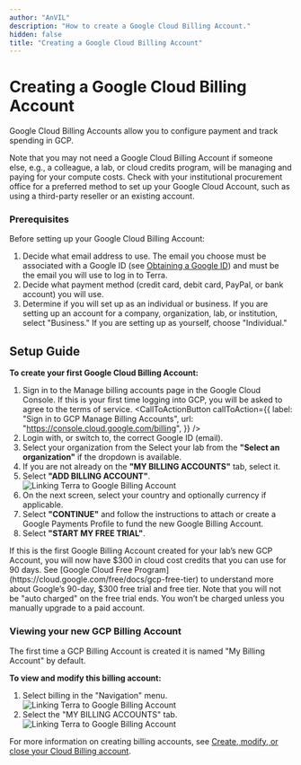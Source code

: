 ```yaml
---
author: "AnVIL"
description: "How to create a Google Cloud Billing Account."
hidden: false
title: "Creating a Google Cloud Billing Account"
---
```


# Creating a Google Cloud Billing Account

Google Cloud Billing Accounts allow you to configure payment and track spending in GCP.

<Alert icon={false} severity="info">
  Note that you may not need a Google Cloud Billing Account if someone else,
  e.g., a colleague, a lab, or cloud credits program, will be managing and
  paying for your compute costs.
</Alert>

<Alert severity="warning">
  Check with your institutional procurement office for a preferred method to set
  up your Google Cloud Account, such as using a third-party reseller or an
  existing account.
</Alert>

### Prerequisites

Before setting up your Google Cloud Billing Account:

1. Decide what email address to use. The email you choose must be associated with a Google ID (see [Obtaining a Google ID](/learn/account-setup/obtaining-a-google-id)) and must be the email you will use to log in to Terra.
1. Decide what payment method (credit card, debit card, PayPal, or bank account) you will use.
1. Determine if you will set up as an individual or business. If you are setting up an account for a company, organization, lab, or institution, select "Business." If you are setting up as yourself, choose "Individual."

## Setup Guide

**To create your first Google Cloud Billing Account:**

1. Sign in to the Manage billing accounts page in the Google Cloud Console. If this is your first time logging into GCP, you will be asked to agree to the terms of service.
   <CallToActionButton
     callToAction={{
       label: "Sign in to GCP Manage Billing Accounts",
       url: "https://console.cloud.google.com/billing",
     }}
   />
1. Login with, or switch to, the correct Google ID (email).
1. Select your organization from the Select your lab from the **"Select an organization"** if the dropdown is available.
1. If you are not already on the **"MY BILLING ACCOUNTS"** tab, select it.
1. Select **"ADD BILLING ACCOUNT"**.
   ![Linking Terra to Google Billing Account](/consortia/learn/billing-setup/add-billing-account.png)
1. On the next screen, select your country and optionally currency if applicable.
1. Select **"CONTINUE"** and follow the instructions to attach or create a Google Payments Profile to fund the new Google Billing Account.
1. Select **"START MY FREE TRIAL"**.

<Alert icon={false} severity="info">
  If this is the first Google Billing Account created for your lab’s new GCP
  Account, you will now have $300 in cloud cost credits that you can use for 90
  days. See [Google Cloud Free
  Program](https://cloud.google.com/free/docs/gcp-free-tier) to understand more
  about Google’s 90-day, $300 free trial and free tier.
</Alert>

<Alert severity="warning">
  Note that you will not be "auto charged" on the free trial ends. You won’t be
  charged unless you manually upgrade to a paid account.
</Alert>

### Viewing your new GCP Billing Account

The first time a GCP Billing Account is created it is named "My Billing Account" by default.

**To view and modify this billing account:**

1. Select billing in the "Navigation" menu.
   ![Linking Terra to Google Billing Account](/consortia/learn/billing-setup/billing-in-menu.png)
1. Select the "MY BILLING ACCOUNTS" tab.
   ![Linking Terra to Google Billing Account](/consortia/learn/billing-setup/my-billing-account.png)

For more information on creating billing accounts, see [Create, modify, or close your Cloud Billing account](https://cloud.google.com/billing/docs/how-to-manage-billing-account#create_a_new_billing_account).
